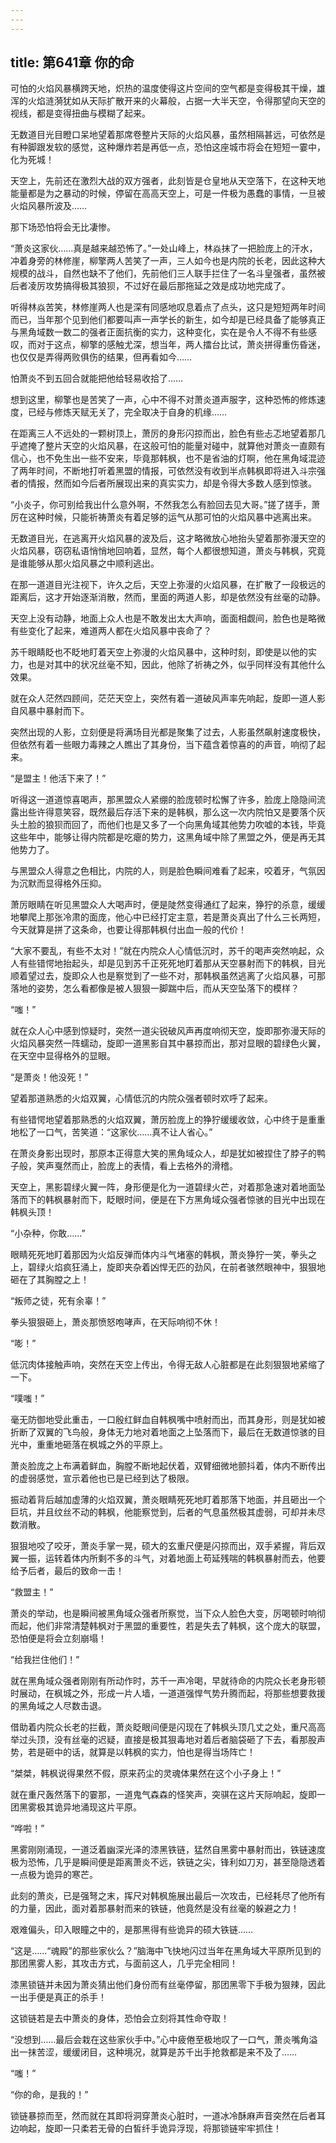 ```yaml
---
---
---
```

title: 第641章 你的命
---



可怕的火焰风暴横跨天地，炽热的温度使得这片空间的空气都是变得极其干燥，雄浑的火焰涟漪犹如从天际扩散开来的火幕般，占据一大半天空，令得那望向天空的视线，都是变得扭曲与模糊了起来。

无数道目光目瞪口呆地望着那席卷整片天际的火焰风暴，虽然相隔甚远，可依然是有种脚跟发软的感觉，这种爆炸若是再低一点，恐怕这座城市将会在短短一霎中，化为死城！

天空上，先前还在激烈大战的双方强者，此刻皆是仓皇地从天空落下，在这种天地能量都是为之暴动的时候，停留在高高天空上，可是一件极为愚蠢的事情，一旦被火焰风暴所波及……

那下场恐怕将会无比凄惨。

“萧炎这家伙……真是越来越恐怖了。”一处山峰上，林焱抹了一把脸庞上的汗水，冲着身旁的林修崖，柳擎两人苦笑了一声，三人如今也是内院的长老，因此这种大规模的战斗，自然也缺不了他们，先前他们三人联手拦住了一名斗皇强者，虽然被后者凌厉攻势搞得极其狼狈，不过好在最后那拖延之效是成功地完成了。

听得林焱苦笑，林修崖两人也是深有同感地叹息着点了点头，这只是短短两年时间而已，当年那个见到他们都要叫声一声学长的新生，如今却是已经具备了能够真正与黑角域数一数二的强者正面抗衡的实力，这种变化，实在是令人不得不有些感叹，而对于这点，柳擎的感触尤深，想当年，两人擂台比试，萧炎拼得重伤昏迷，也仅仅是弄得两败俱伤的结果，但再看如今……

怕萧炎不到五回合就能把他给轻易收拾了……

想到这里，柳擎也是苦笑了一声，心中不得不对萧炎道声服字，这种恐怖的修炼速度，已经与修炼天赋无关了，完全取决于自身的机缘……

在距离三人不远处的一颗树顶上，萧厉的身形闪掠而出，脸色有些忐忑地望着那几乎遮掩了整片天空的火焰风暴，在这般可怕的能量对碰中，就算他对萧炎一直颇有信心，也不免生出一些不安来，毕竟那韩枫，也不是省油的灯啊，他在黑角域混迹了两年时间，不断地打听着黑盟的情报，可依然没有收到半点韩枫即将进入斗宗强者的情报，然而如今后者所展现出来的真实实力，却是令得大多数人感到惊骇。

“小炎子，你可别给我出什么意外啊，不然我怎么有脸回去见大哥。”搓了搓手，萧厉在这种时候，只能祈祷萧炎有着足够的运气从那可怕的火焰风暴中逃离出来。

无数道目光，在逃离开火焰风暴的波及后，这才略微放心地抬头望着那弥漫天空的火焰风暴，窃窃私语悄悄地回响着，显然，每个人都很想知道，萧炎与韩枫，究竟是谁能够从那火焰风暴之中顺利逃出。

在那一道道目光注视下，许久之后，天空上弥漫的火焰风暴，在扩散了一段极远的距离后，这才开始逐渐消散，然而，里面的两道人影，却是依然没有丝毫的动静。

天空上没有动静，地面上众人也是不敢发出太大声响，面面相觑间，脸色也是略微有些变化了起来，难道两人都在火焰风暴中丧命了？

苏千眼睛眨也不眨地盯着天空上弥漫的火焰风暴中，这种时刻，即使是以他的实力，也是对其中的状况丝毫不知，因此，他除了祈祷之外，似乎同样没有其他什么效果。

就在众人茫然四顾间，茫茫天空上，突然有着一道破风声率先响起，旋即一道人影自风暴中暴射而下。

突然出现的人影，立刻便是将满场目光都是聚集了过去，人影虽然飙射速度极快，但依然有着一些眼力毒辣之人瞧出了其身份，当下蕴含着惊喜的的声音，响彻了起来。

“是盟主！他活下来了！”

听得这一道道惊喜喝声，那黑盟众人紧绷的脸庞顿时松懈了许多，脸庞上隐隐间流露出些许得意笑容，既然最后存活下来的是韩枫，那么这一次内院怕又是要落个灰头土脸的狼狈而回了，而他们也是又多了一个向黑角域其他势力吹嘘的本钱，毕竟这些年中，能够让得内院都是吃瘪的势力，这黑角域中除了黑盟之外，便是再无其他势力了。

与黑盟众人得意之色相比，内院的人，则是脸色瞬间难看了起来，咬着牙，气氛因为沉默而显得格外压抑。

萧厉眼睛在听见黑盟众人大喝声时，便是陡然变得通红了起来，狰狞的杀意，缓缓地攀爬上那张冷肃的面庞，他心中已经打定主意，若是萧炎真出了什么三长两短，今天就算是拼了这条命，也要让得那韩枫付出血一般的代价！

“大家不要乱，有些不太对！”就在内院众人心情低沉时，苏千的喝声突然响起，众人有些错愕地抬起头，却是见到苏千正死死地盯着那从天空暴射而下的韩枫，目光顺着望过去，旋即众人也是察觉到了一些不对，那韩枫虽然逃离了火焰风暴，可那落地的姿势，怎么看都像是被人狠狠一脚踹中后，而从天空坠落下的模样？

“嗤！”

就在众人心中感到惊疑时，突然一道尖锐破风声再度响彻天空，旋即那弥漫天际的火焰风暴突然一阵蠕动，旋即一道黑影自其中暴掠而出，那对显眼的碧绿色火翼，在天空中显得格外的显眼。

“是萧炎！他没死！”

望着那道熟悉的火焰双翼，心情低沉的内院众强者顿时欢呼了起来。

有些错愕地望着那熟悉的火焰双翼，萧厉脸庞上的狰狞缓缓收敛，心中终于是重重地松了一口气，苦笑道：“这家伙……真不让人省心。”

在萧炎身影出现时，那原本正得意大笑的黑角域众人，却是犹如被捏住了脖子的鸭子般，笑声戛然而止，脸庞上的表情，看上去格外的滑稽。

天空上，黑影碧绿火翼一阵，身形便是化为一道碧绿火芒，对着那急速对着地面坠落而下的韩枫暴射而下，眨眼时间，便是在下方黑角域众强者惊骇的目光中出现在韩枫头顶！

“小杂种，你敢……”

眼睛死死地盯着那因为火焰反弹而体内斗气堵塞的韩枫，萧炎狰狞一笑，拳头之上，碧绿火焰疯狂涌上，旋即夹杂着凶悍无匹的劲风，在前者骇然眼神中，狠狠地砸在了其胸膛之上！

“叛师之徒，死有余辜！”

拳头狠狠砸上，萧炎那愤怒咆哮声，在天际响彻不休！

“嘭！”

低沉肉体接触声响，突然在天空上传出，令得无敌人心脏都是在此刻狠狠地紧缩了一下。

“噗嗤！”

毫无防御地受此重击，一口殷红鲜血自韩枫嘴中喷射而出，而其身形，则是犹如被折断了双翼的飞鸟般，身体无力地对着地面之上坠落而下，最后在无数道惊骇的目光中，重重地砸落在枫城之外的平原上。

萧炎脸庞之上布满着鲜血，胸膛不断地起伏着，双臂细微地颤抖着，体内不断传出的虚弱感觉，宣示着他也已是已经到达了极限。

振动着背后越加虚薄的火焰双翼，萧炎眼睛死死地盯着那落下地面，并且砸出一个巨坑，并且纹丝不动的韩枫，他能察觉到，后者的气息虽然极其虚弱，可却并未尽数消散。

狠狠地咬了咬牙，萧炎手掌一晃，硕大的玄重尺便是闪掠而出，双手紧握，背后双翼一振，运转着体内所剩不多的斗气，对着地面上苟延残喘的韩枫暴射而去，他要给予后者，最后的致命一击！

“救盟主！”

萧炎的举动，也是瞬间被黑角域众强者所察觉，当下众人脸色大变，厉喝顿时响彻而起，他们非常清楚韩枫对于黑盟的重要性，若是失去了韩枫，这个庞大的联盟，恐怕便是将会立刻崩塌！

“给我拦住他们！”

就在黑角域众强者刚刚有所动作时，苏千一声冷喝，早就待命的内院众长老身形顿时展动，在枫城之外，形成一片人墙，一道道强悍气势升腾而起，将那些想要救援的黑角域之人尽数击退。

借助着内院众长老的拦截，萧炎眨眼间便是闪现在了韩枫头顶几丈之处，重尺高高举过头顶，没有丝毫的迟疑，直接是极其狠毒地对着后者脑袋砸了下去，看那股声势，若是砸中的话，就算是以韩枫的实力，怕也是得当场阵亡！

“桀桀，韩枫说得果然不假，原来药尘的灵魂体果然在这个小子身上！”

就在重尺轰然落下的霎那，一道鬼气森森的怪笑声，突骐在这片天际响起，旋即一团黑雾极其诡异地涌现这片平原。

“哗啦！”

黑雾刚刚涌现，一道泛着幽深光泽的漆黑铁链，猛然自黑雾中暴射而出，铁链速度极为恐怖，几乎是瞬间便是距离萧炎不远，铁链之尖，锋利如刀刃，甚至隐隐透着一点极为诡异的寒芒。

此刻的萧炎，已是强弩之末，挥尺对韩枫施展出最后一次攻击，已经耗尽了他所有的力量，因此，面对着那暴射而来的铁链，他竟然是没有丝毫的躲避之力！

艰难偏头，印入眼瞳之中的，是那黑得有些诡异的硕大铁链……

“这是……“魂殿”的那些家伙么？”脑海中飞快地闪过当年在黑角域大平原所见到的那团黑雾人影，其攻击方式，与面前这人，几乎完全相同！

漆黑锁链并未因为萧炎猜出他们身份而有丝毫停留，那团黑零下手极为狠辣，因此一出手便是真正的杀手！

这锁链若是去中萧炎的身体，恐怕会立刻将其性命夺取！

“没想到……最后会栽在这些家伙手中。”心中疲倦至极地叹了一口气，萧炎嘴角溢出一抹苦涩，缓缓闭目，这种境况，就算是苏千出手抢救都是来不及了……

“嗤！”

“你的命，是我的！”

锁链暴掠而至，然而就在其即将洞穿萧炎心脏时，一道冰冷酥麻声音突然在后者耳边响起，旋即一只柔若无骨的白皙纤手诡异浮现，将那锁链牢牢抓住！